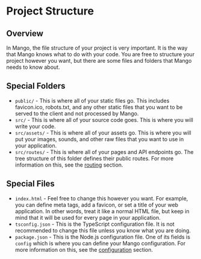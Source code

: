 # Project Structure

## Overview

In Mango, the file structure of your project is very important. It is the way that Mango knows what to do with your code. You are free to structure your project however you want, but there are some files and folders that Mango needs to know about.

## Special Folders

* `public/` - This is where all of your static files go. This includes favicon.ico, robots.txt, and any other static files that you want to be served to the client and not processed by Mango.
* `src/` - This is where all of your source code goes. This is where you will write your code.
* `src/assets/` - This is where all of your assets go. This is where you will put your images, sounds, and other raw files that you want to use in your application.
* `src/routes/` - This is where all of your pages and API endpoints go. The tree structure of this folder defines their public routes. For more information on this, see the [routing](/docs/routing) section.

## Special Files

* `index.html` - Feel free to change this however you want. For example, you can define meta tags, add a favicon, or set a title of your web application. In other words, treat it like a normal HTML file, but keep in mind that it will be used for every page in your application.
* `tsconfig.json` - This is the TypeScript configuration file. It is not recommended to change this file unless you know what you are doing.
* `package.json` - This is the Node.js configuration file. One of its fields is `config` which is where you can define your Mango configuration. For more information on this, see the [configuration](/docs/configuration) section.
